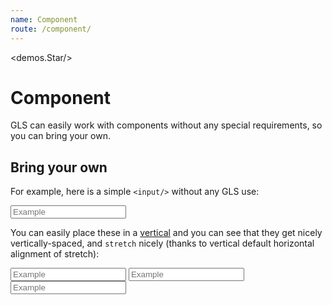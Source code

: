 ```yaml
---
name: Component
route: /component/
---
```



<demos.Star/>

# Component 

GLS can easily work with components without any special requirements, so you can bring your own. 

## Bring your own

For example, here is a simple `<input/>` without any GLS use: 

<Playground>
  <input placeholder='Example'/>
</Playground>

You can easily place these in a [vertical][vertical] and you can see that they get nicely vertically-spaced, and `stretch` nicely (thanks to vertical default horizontal alignment of stretch):

<Playground>
  <Vertical>
    <input placeholder='Example'/>
    <input placeholder='Example'/>
    <input placeholder='Example'/>
  </Vertical>
</Playground>


[vertical]:../vertical/
